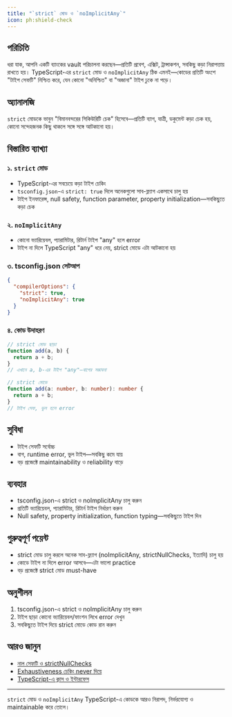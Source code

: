 ```yaml
---
title: "`strict` মোড ও `noImplicitAny`"
icon: ph:shield-check
---
```


## পরিচিতি

ধরা যাক, আপনি একটি ব্যাংকের vault পরিচালনা করছেন—প্রতিটি প্রবেশ, এক্সিট, ট্রান্সাকশন, সবকিছু কড়া নিরাপত্তায় রাখতে হয়। TypeScript-এর `strict` মোড ও `noImplicitAny` ঠিক এমনই—কোডের প্রতিটি অংশে "টাইপ সেফটি" নিশ্চিত করে, যেন কোনো "অনিশ্চিত" বা "অজানা" টাইপ ঢুকে না পড়ে।

## অ্যানালজি

`strict` মোডকে ভাবুন "বিমানবন্দরের সিকিউরিটি চেক" হিসেবে—প্রতিটি ব্যাগ, যাত্রী, ডকুমেন্ট কড়া চেক হয়, কোনো সন্দেহজনক কিছু থাকলে সঙ্গে সঙ্গে আটকানো হয়।

## বিস্তারিত ব্যাখ্যা

### ১. `strict` মোড
- TypeScript-এর সবচেয়ে কড়া টাইপ চেকিং
- `tsconfig.json`-এ `strict: true` দিলে অনেকগুলো সাব-ফ্ল্যাগ একসাথে চালু হয়
- টাইপ ইনফারেন্স, null safety, function parameter, property initialization—সবকিছুতে কড়া চেক

### ২. `noImplicitAny`
- কোনো ভ্যারিয়েবল, প্যারামিটার, রিটার্ন টাইপ "any" হলে error
- টাইপ না দিলে TypeScript "any" ধরে নেয়, strict মোডে এটা আটকানো হয়

### ৩. tsconfig.json সেটআপ

```json
{
  "compilerOptions": {
    "strict": true,
    "noImplicitAny": true
  }
}
```

### ৪. কোড উদাহরণ

```typescript
// strict মোড ছাড়া
function add(a, b) {
  return a + b;
}
// এখানে a, b-এর টাইপ "any"—বাগের সম্ভাবনা

// strict মোডে
function add(a: number, b: number): number {
  return a + b;
}
// টাইপ সেফ, ভুল হলে error
```

## সুবিধা

- টাইপ সেফটি সর্বোচ্চ
- বাগ, runtime error, ভুল টাইপ—সবকিছু কমে যায়
- বড় প্রজেক্টে maintainability ও reliability বাড়ে

## ব্যবহার

- tsconfig.json-এ strict ও noImplicitAny চালু করুন
- প্রতিটি ভ্যারিয়েবল, প্যারামিটার, রিটার্ন টাইপ নির্ধারণ করুন
- Null safety, property initialization, function typing—সবকিছুতে টাইপ দিন

## গুরুত্বপূর্ণ পয়েন্ট

- strict মোড চালু করলে অনেক সাব-ফ্ল্যাগ (noImplicitAny, strictNullChecks, ইত্যাদি) চালু হয়
- কোডে টাইপ না দিলে error আসবে—এটা ভালো practice
- বড় প্রজেক্টে strict মোড must-have

## অনুশীলন

1. tsconfig.json-এ strict ও noImplicitAny চালু করুন
2. টাইপ ছাড়া কোনো ভ্যারিয়েবল/ফাংশন লিখে error দেখুন
3. সবকিছুতে টাইপ দিয়ে strict মোডে কোড রান করুন

## আরও জানুন
- [নাল সেফটি ও strictNullChecks](/typescript/null-safety)
- [Exhaustiveness চেকিং never দিয়ে](/typescript/exhaustiveness)
- [TypeScript-এ ক্লাস ও ইন্টারফেস](/typescript/classes)

---

`strict` মোড ও `noImplicitAny` TypeScript-এ কোডকে আরও নিরাপদ, নির্ভরযোগ্য ও maintainable করে তোলে।
